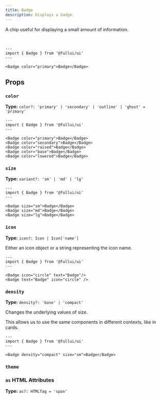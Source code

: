 ```yaml
---
title: Badge
description: Displays a badge.
---
```


A chip useful for displaying a small amount of information.

<br/>

```astro live
---
import { Badge } from '@fullui/ui'
---

<Badge color="primary">Badge</Badge>
```

## Props
### `color`
**Type:** `color?: 'primary' | 'secondary' | 'outline' | 'ghost' = 'primary'`
```astro live
---
import { Badge } from '@fullui/ui'
---

<Badge color="primary">Badge</Badge>
<Badge color="secondary">Badge</Badge>
<Badge color="raised">Badge</Badge>
<Badge color="base">Badge</Badge>
<Badge color="lowered">Badge</Badge>
```

### `size`
**Type:** `variant?: 'sm' | 'md' | 'lg'`
```astro live
---
import { Badge } from '@fullui/ui'
---

<Badge size="sm">Badge</Badge>
<Badge size="md">Badge</Badge>
<Badge size="lg">Badge</Badge>
```

### `icon`
**Type:** `icon?: Icon | Icon['name']`

Either an icon object or a string representing the icon name.

```astro live
---
import { Badge } from '@fullui/ui'
---

<Badge icon="circle" text="Badge"/>
<Badge text="Badge" icon="circle" />
```

### `density`
**Type:** `density?: 'base' | 'compact'`

Changes the underlying values of size.

This allows us to use the same components in different contexts, like in cards.

```astro live
---
import { Badge } from '@fullui/ui'
---

<Badge density="compact" size="sm">Badge</Badge>
```

### `theme`
<Theming/>

### `as` HTML Attributes
**Type:** `as?: HTMLTag = 'span'`
<AsProp/>